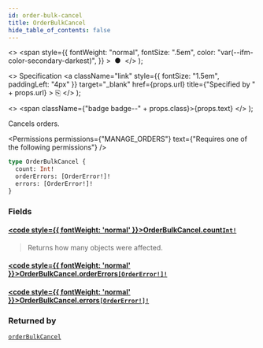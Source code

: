 ```yaml
---
id: order-bulk-cancel
title: OrderBulkCancel
hide_table_of_contents: false
---
```


  <>
    <span
      style={{
        fontWeight: "normal",
        fontSize: ".5em",
        color: "var(--ifm-color-secondary-darkest)",
      }}
    >
      &nbsp;●&nbsp;
    </span>
  </>
);

  <>
    Specification
    <a
      className="link"
      style={{ fontSize: "1.5em", paddingLeft: "4px" }}
      target="\_blank"
      href={props.url}
      title={"Specified by " + props.url}
    >
      ⎘
    </a>
  </>
);

  <>
    <span className={"badge badge--" + props.class}>{props.text}</span>
  </>
);

Cancels orders.

<Permissions
  permissions={"MANAGE_ORDERS"}
  text={"Requires one of the following permissions"}
/>

```graphql
type OrderBulkCancel {
  count: Int!
  orderErrors: [OrderError!]!
  errors: [OrderError!]!
}
```

### Fields

#### [<code style={{ fontWeight: 'normal' }}>OrderBulkCancel.<b>count</b></code>](#)<Bullet />[`Int!`](../../../api-reference/miscellaneous/scalars/int) <Badge class="secondary" text="non-null"/> <Badge class="secondary" text="scalar"/>

> Returns how many objects were affected.

#### [<code style={{ fontWeight: 'normal' }}>OrderBulkCancel.<b>orderErrors</b></code>](#)<Bullet />[`[OrderError!]!`](../../../api-reference/orders/objects/order-error) <Badge class="secondary" text="non-null"/> <Badge class="secondary" text="object"/>

>

#### [<code style={{ fontWeight: 'normal' }}>OrderBulkCancel.<b>errors</b></code>](#)<Bullet />[`[OrderError!]!`](../../../api-reference/orders/objects/order-error) <Badge class="secondary" text="non-null"/> <Badge class="secondary" text="object"/>

>

### Returned by

[`orderBulkCancel`](../../../api-reference/orders/mutations/order-bulk-cancel) <Badge class="secondary" text="mutation"/>

